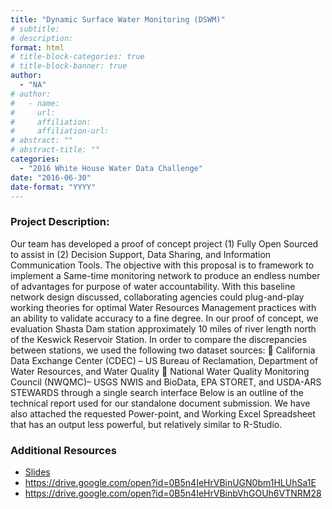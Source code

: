 ```yaml
---
title: "Dynamic Surface Water Monitoring (DSWM)"
# subtitle: 
# description: 
format: html
# title-block-categories: true
# title-block-banner: true
author: 
  - "NA"
# author:
#   - name: 
#     url: 
#     affiliation: 
#     affiliation-url:
# abstract: ""
# abstract-title: ""
categories: 
  - "2016 White House Water Data Challenge"
date: "2016-06-30"
date-format: "YYYY"
---
```


<!-- COMMENT
## params_NOTUSED-proj_title

#### Year: params_NOTUSED-year

#### Topics: params_NOTUSED-topics

#### Awards: params_NOTUSED-awards

#### Team Members: params_NOTUSED-team_members
UNCOMMENT -->

### Project Description:

Our team has developed a proof of concept project (1) Fully Open Sourced to assist
 in (2) Decision Support, Data Sharing, and Information Communication Tools. The
 objective with this proposal is to framework to implement a Same-time monitoring
 network to produce an endless number of advantages for purpose of water
 accountability. With this baseline network design discussed, collaborating agencies
 could plug-and-play working theories for optimal Water Resources Management
 practices with an ability to validate accuracy to a fine degree.
 In our proof of concept, we evaluation Shasta Dam station approximately 10 miles
 of river length north of the Keswick Reservoir Station. In order to compare the
 discrepancies between stations, we used the following two dataset sources:
 􀀀 California Data Exchange Center (CDEC) – US Bureau of Reclamation,
 Department of Water Resources, and Water Quality
 􀀀 National Water Quality Monitoring Council (NWQMC)– USGS NWIS and
 BioData, EPA STORET, and USDA-ARS STEWARDS through a single search
 interface
 Below is an outline of the technical report used for our standalone document
 submission. We have also attached the requested Power-point, and Working Excel
 Spreadsheet that has an output less powerful, but relatively similar to R-Studio.

### Additional Resources

- [Slides](https://drive.google.com/open?id=0B5n4IeHrVBinLXlRN3VjNGwwTVk)
- <https://drive.google.com/open?id=0B5n4IeHrVBinUGN0bm1HLUhSa1E>
- <https://drive.google.com/open?id=0B5n4IeHrVBinbVhGOUh6VTNRM28>
